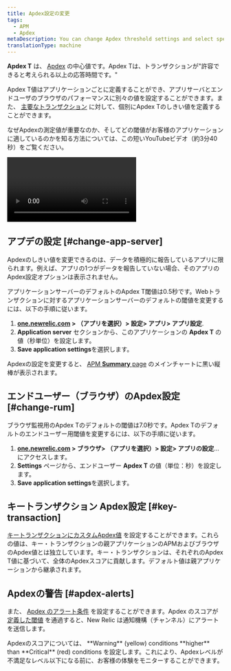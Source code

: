 ```yaml
---
title: Apdex設定の変更
tags:
  - APM
  - Apdex
metaDescription: You can change Apdex threshold settings and select specific countries in New Relic's user interface.
translationType: machine
---
```


**Apdex T** は、 [Apdex](/docs/apm/new-relic-apm/apdex/apdex-measuring-user-satisfaction) の中心値です。Apdex Tは、トランザクションが"許容できると考えられる以上の応答時間です。"

Apdex T値はアプリケーションごとに定義することができ、アプリサーバとエンドユーザのブラウザのパフォーマンスに別々の値を設定することができます。また、 [主要なトランザクション](/docs/apm/transactions/key-transactions/introduction-key-transactions) に対して、個別にApdex Tのしきい値を定義することができます。

なぜApdexの測定値が重要なのか、そしてどの閾値がお客様のアプリケーションに適しているのかを知る方法については、この短いYouTubeビデオ（約3分40秒）をご覧ください。

<Video
  id="RoLIBfEpYZg"
  type="youtube"
/>

## アプデの設定 [#change-app-server]

Apdexのしきい値を変更できるのは、データを積極的に報告しているアプリに限られます。例えば、アプリの1つがデータを報告していない場合、そのアプリのApdex設定オプションは表示されません。

アプリケーションサーバーのデフォルトのApdex T閾値は0.5秒です。Webトランザクションに対するアプリケーションサーバーのデフォルトの閾値を変更するには、以下の手順に従います。

1. **[one.newrelic.com](https://one.newrelic.com) > （アプリを選択）> 設定> アプリ> アプリ設定**.
2. **Application server** セクションから、このアプリケーションの **Apdex T** の値（秒単位）を設定します。
3. **Save application settings**を選択します。

Apdexの設定を変更すると、 [APM **Summary** page](/docs/apm/applications-menu/monitoring/apm-overview-page) のメインチャートに黒い縦棒が表示されます。

## エンドユーザー（ブラウザ）のApdex設定 [#change-rum]

ブラウザ監視用のApdex Tのデフォルトの閾値は7.0秒です。Apdex Tのデフォルトのエンドユーザー用閾値を変更するには、以下の手順に従います。

1. **[one.newrelic.com](https://one.newrelic.com) > ブラウザ> （アプリを選択）> 設定> アプリの設定**...にアクセスします。
2. **Settings** ページから、エンドユーザー **Apdex T** の値（単位：秒）を設定します。
3. **Save application settings**を選択します。

## キートランザクション Apdex設定 [#key-transaction]

[キートランザクションにカスタムApdex値](/docs/apm/transactions/key-transactions/create-key-transactions) を設定することができます。これらの値は、キー・トランザクションの親アプリケーションのAPMおよびブラウザのApdex値とは独立しています。キー・トランザクションは、それぞれのApdex T値に基づいて、全体のApdexスコアに貢献します。デフォルト値は親アプリケーションから継承されます。

## Apdexの警告 [#apdex-alerts]

また、 [Apdex のアラート条件](/docs/alerts/new-relic-alerts/configuring-alert-policies/define-alert-conditions) を設定することができます。Apdex のスコアが [定義した閾値](/docs/alerts/new-relic-alerts/configuring-alert-policies/define-thresholds-trigger-alert) を通過すると、New Relic は通知機構（チャンネル）にアラートを送信します。

<Callout variant="tip">
  Apdexのスコアについては、 **Warning** (yellow) conditions **higher** than **Critical** (red) conditions を設定します。これにより、Apdexレベルが不満足なレベル以下になる前に、お客様の体験をモニターすることができます。
</Callout>
